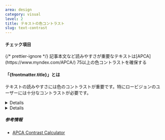 ```yaml
---
area: design
category: visual
level: 2
title: テキストの色コントラスト
slug: text-contrast
---
```



#### チェック項目

<Checkpoint>
  {/* prettier-ignore */}
  <span slot="title">記事本文など読みやすさが重要なテキストは[APCA](https://www.myndex.com/APCA/) 75以上の色コントラストを確保する</span>
</Checkpoint>

<Checkpoint title="記事本文以外の通常のテキストはAPCA 60以上の色コントラストを確保する" />

<Checkpoint title="見出しなど大きいサイズのテキストはAPCA 45以上の色コントラストを確保する" />

#### 「{frontmatter.title}」とは

<Level level={frontmatter.level} />

テキストの読みやすさには色のコントラストが重要です。特にロービジョンのユーザーには十分なコントラストが必要です。

<Details summary="APCAとは">
  APCA (Accessible Perceptual Contrast Algorithm) は2色のコントラスト比の計算アルゴリズムおよび評価手法です。WCAG 2.1で使われているコントラスト比計算の問題を解消するため開発されました。人間の知覚特性を加味した評価値を算出できることが特徴です。現在パブリックベータ版で、WCAGの次期バージョンにて取り入れられることが検討されています。
</Details>

<Details summary="LIFULLブランドカラー（#ED6103）について">
  白背景とLIFULLオレンジの文字色の組み合わせをAPCAでコントラストを計算すると59.7となりAPCA 60を満たしません。これを取りざたして問題視する必要はありません。ただし、文字色はそのままに、白でない色を背景にする場合、コントラストを確保するために文字の色を見直すことを推奨します。
</Details>

##### 参考情報

- [APCA Contrast Calculator](https://www.myndex.com/APCA/)
